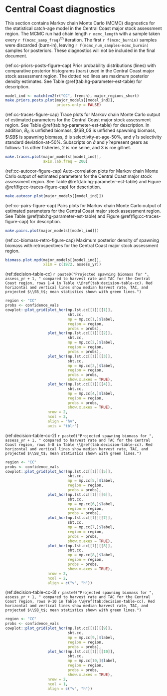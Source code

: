 # Central Coast diagnostics

This section contains Markov chain Monte Carlo (MCMC) diagnostics for the
statistical catch-age model in the Central Coast major stock assessment region.
The MCMC run had chain length `r mcmc_length`
with a sample taken every `r f(mcmc_samp_freq)`^th^ iteration.
The first `r f(mcmc_burnin)` samples were discarded (burn-in), 
leaving `r f(mcmc_num_samples-mcmc_burnin)` samples for posteriors.
These diagnostics will not be included in the final document.

(ref:cc-priors-posts-figure-cap) Prior probability distributions (lines) with
comparative posterior histograms (bars) used in the Central Coast major stock assessment region.
The dotted red lines are maximum posterior density estimates.
See Table \@ref(tab:hg-parameter-est-table) for description.

```r
model_ind <- match(en2fr("CC", french), major_regions_short)
make.priors.posts.plot(major_models[[model_ind]],
                       priors.only = FALSE)
```

(ref:cc-traces-figure-cap) Trace plots for Markov chain Monte Carlo output of
estimated parameters for the Central Coast major stock assessment region.
See Table \@ref(tab:hg-parameter-est-table) for description.
In addition, $B_0$ is unfished biomass,
$\SB_0$ is unfished spawning biomass,
$\SB$ is spawning biomass,
$\hat{a}$ is selectivity-at-age-50%, and
$\hat{\gamma}$ is selectivity standard deviation-at-50%.
Subscripts on $\hat{a}$ and $\hat{\gamma}$ represent gears as follows:
1 is other fisheries, 2 is roe seine, and 3 is roe gillnet.

```r
make.traces.plot(major_models[[model_ind]],
                 axis.lab.freq = 200)
```

(ref:cc-autocor-figure-cap) Auto-correlation plots for Markov chain Monte Carlo output of
estimated parameters for the Central Coast major stock assessment region.
See Table \@ref(tab:hg-parameter-est-table) and
Figure \@ref(fig:cc-traces-figure-cap) for description.

```r
make.autocor.plot(major_models[[model_ind]])
```

(ref:cc-pairs-figure-cap) Pairs plots for Markov chain Monte Carlo output of
estimated parameters for the Central Coast major stock assessment region.
See Table \@ref(tab:hg-parameter-est-table) and
Figure \@ref(fig:cc-traces-figure-cap) for description.

```r
make.pairs.plot(major_models[[model_ind]])
```

(ref:cc-biomass-retro-figure-cap) Maximum posterior density of spawning biomass
with retrospectives for the Central Coast major stock assessment region.

```r
biomass.plot.mpd(major_models[[model_ind]],
                 xlim = c(1972, assess_yr))
```

(ref:decision-table-cc) `r paste0("Projected spawning biomass for ", assess_yr + 1, " compared to harvest rate and TAC for the Central Coast region, rows 1-4 in Table \\@ref(tab:decision-table-cc). Red horizontal and vertical lines show median harvest rate, TAC, and projected $\\SB_t$; mean statistics shown with green lines.")`
```r
region <- "CC"
probs <- confidence_vals
cowplot::plot_grid(plot_hcr(mp.lst.cc[[1]][[1]],
                            sbt.cc,
                            mp = mp.cc[1,]$label,
                            region = region,
                            probs = probs),
                   plot_hcr(mp.lst.cc[[1]][[2]],
                            sbt.cc,
                            mp = mp.cc[2,]$label,
                            region = region,
                            probs = probs),
                   plot_hcr(mp.lst.cc[[1]][[3]],
                            sbt.cc,
                            mp = mp.cc[3,]$label,
                            region = region,
                            probs = probs,
                            show.x.axes = TRUE),
                   plot_hcr(mp.lst.cc[[1]][[4]],
                            sbt.cc,
                            mp = mp.cc[4,]$label,
                            region = region,
                            probs = probs,
                            show.x.axes = TRUE),
                   nrow = 2,
                   ncol = 2,
                   align = "hv",
                   axis = "tblr")
```

(ref:decision-table-cc-2) `r paste0("Projected spawning biomass for ", assess_yr + 1, " compared to harvest rate and TAC for the Central Coast region, rows 5-8 in Table \\@ref(tab:decision-table-cc). Red horizontal and vertical lines show median harvest rate, TAC, and projected $\\SB_t$; mean statistics shown with green lines.")`
```r
region <- "CC"
probs <- confidence_vals 
cowplot::plot_grid(plot_hcr(mp.lst.cc[[1]][[5]],
                            sbt.cc,
                            mp = mp.cc[5,]$label,
                            region = region,
                            probs = probs),
                   plot_hcr(mp.lst.cc[[1]][[6]],
                            sbt.cc,
                            mp = mp.cc[6,]$label,
                            region = region,
                            probs = probs),
                   plot_hcr(mp.lst.cc[[1]][[7]],
                            sbt.cc,
                            mp = mp.cc[7,]$label,
                            region = region,
                            probs = probs,
                            show.x.axes = TRUE),
                   plot_hcr(mp.lst.cc[[1]][[8]],
                            sbt.cc,
                            mp = mp.cc[8,]$label,
                            region = region,
                            probs = probs,
                            show.x.axes = TRUE),
                   nrow = 2,
                   ncol = 2,
                   align = c("v", "h"))
```

(ref:decision-table-cc-3) `r paste0("Projected spawning biomass for ", assess_yr + 1, " compared to harvest rate and TAC for the Central Coast region, rows 9-10 in Table \\@ref(tab:decision-table-cc). Red horizontal and vertical lines show median harvest rate, TAC, and projected $\\SB_t$; mean statistics shown with green lines.")`
```r
region <- "CC"
probs <- confidence_vals 
cowplot::plot_grid(plot_hcr(mp.lst.cc[[1]][[9]],
                            sbt.cc,
                            mp = mp.cc[9,]$label,
                            region = region,
                            probs = probs),
                   plot_hcr(mp.lst.cc[[1]][[10]],
                            sbt.cc,
                            mp = mp.cc[10,]$label,
                            region = region,
                            probs = probs,
                            show.x.axes = TRUE),
                   nrow = 2,
                   ncol = 1,
                   align = c("v", "h"))
```
